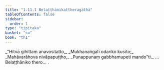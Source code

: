 ```yaml
---
title: "1.11.1 Belaṭṭhānikattheragāthā"
tableOfContents: false
sidebar:
  order: 1
type: "tipitaka"
basket: "su"
book: "th1"
---
```



<DynamicBreadcrumb />

<Division number="101" book="th1">

<Paragraph number="227" type="verses" book="th1">
_“Hitvā gihittaṃ anavositatto,_  
_Mukhanaṅgalī odariko kusīto;_  
_Mahāvarāhova nivāpapuṭṭho,_  
_Punappunaṃ gabbhamupeti mando”ti._  


</Paragraph>
</Division>

<Paragraph number="228" type="center" book="th1">
…  Belaṭṭhāniko thero… .
</Paragraph>